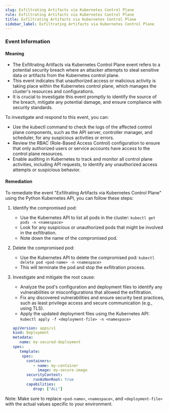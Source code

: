 ```yaml
--- 
slug: Exfiltrating Artifacts via Kubernetes Control Plane
rule: Exfiltrating Artifacts via Kubernetes Control Plane
title: Exfiltrating Artifacts via Kubernetes Control Plane
sidebar_label: Exfiltrating Artifacts via Kubernetes Control Plane
---
```

                   


### Event Information

#### Meaning

- The Exfiltrating Artifacts via Kubernetes Control Plane event refers to a potential security breach where an attacker attempts to steal sensitive data or artifacts from the Kubernetes control plane.
- This event indicates that unauthorized access or malicious activity is taking place within the Kubernetes control plane, which manages the cluster's resources and configurations.
- It is crucial to investigate this event promptly to identify the source of the breach, mitigate any potential damage, and ensure compliance with security standards.

To investigate and respond to this event, you can:
- Use the kubectl command to check the logs of the affected control plane components, such as the API server, controller manager, and scheduler, for any suspicious activities or errors.
- Review the RBAC (Role-Based Access Control) configuration to ensure that only authorized users or service accounts have access to the control plane resources.
- Enable auditing in Kubernetes to track and monitor all control plane activities, including API requests, to identify any unauthorized access attempts or suspicious behavior.

#### Remediation

To remediate the event "Exfiltrating Artifacts via Kubernetes Control Plane" using the Python Kubernetes API, you can follow these steps:

1. Identify the compromised pod:
   - Use the Kubernetes API to list all pods in the cluster: `kubectl get pods -n <namespace>`
   - Look for any suspicious or unauthorized pods that might be involved in the exfiltration.
   - Note down the name of the compromised pod.

2. Delete the compromised pod:
   - Use the Kubernetes API to delete the compromised pod: `kubectl delete pod <pod-name> -n <namespace>`
   - This will terminate the pod and stop the exfiltration process.

3. Investigate and mitigate the root cause:
   - Analyze the pod's configuration and deployment files to identify any vulnerabilities or misconfigurations that allowed the exfiltration.
   - Fix any discovered vulnerabilities and ensure security best practices, such as least privilege access and secure communication (e.g., using TLS).
   - Apply the updated deployment files using the Kubernetes API: `kubectl apply -f <deployment-file> -n <namespace>`
   ```yaml
   apiVersion: apps/v1
   kind: Deployment
   metadata:
      name: my-secured-deployment
   spec:
      template:
       spec:
         containers:
            - name: my-container
              image: my-secure-image
         securityContext:
            runAsNonRoot: true
         capabilities:
            drop: ["ALL"]

Note: Make sure to replace `<pod-name>`, `<namespace>`, and `<deployment-file>` with the actual values specific to your environment.

 